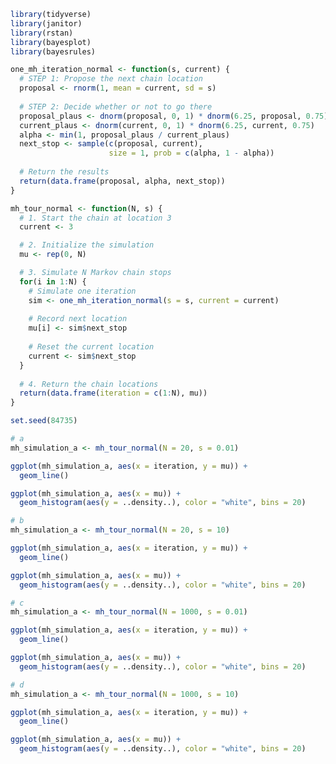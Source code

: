 ```r
library(tidyverse)
library(janitor)
library(rstan)
library(bayesplot)
library(bayesrules)
```

```r
one_mh_iteration_normal <- function(s, current) {
  # STEP 1: Propose the next chain location
  proposal <- rnorm(1, mean = current, sd = s)
  
  # STEP 2: Decide whether or not to go there
  proposal_plaus <- dnorm(proposal, 0, 1) * dnorm(6.25, proposal, 0.75)
  current_plaus <- dnorm(current, 0, 1) * dnorm(6.25, current, 0.75)
  alpha <- min(1, proposal_plaus / current_plaus)
  next_stop <- sample(c(proposal, current), 
                      size = 1, prob = c(alpha, 1 - alpha))
  
  # Return the results
  return(data.frame(proposal, alpha, next_stop))
}
```

```r
mh_tour_normal <- function(N, s) {
  # 1. Start the chain at location 3
  current <- 3

  # 2. Initialize the simulation
  mu <- rep(0, N)

  # 3. Simulate N Markov chain stops
  for(i in 1:N) {    
    # Simulate one iteration
    sim <- one_mh_iteration_normal(s = s, current = current)
    
    # Record next location
    mu[i] <- sim$next_stop
    
    # Reset the current location
    current <- sim$next_stop
  }
  
  # 4. Return the chain locations
  return(data.frame(iteration = c(1:N), mu))
}

set.seed(84735)
```

```r
# a
mh_simulation_a <- mh_tour_normal(N = 20, s = 0.01)
```

```r
ggplot(mh_simulation_a, aes(x = iteration, y = mu)) + 
  geom_line()

ggplot(mh_simulation_a, aes(x = mu)) + 
  geom_histogram(aes(y = ..density..), color = "white", bins = 20) 
```

```r
# b
mh_simulation_a <- mh_tour_normal(N = 20, s = 10)
```

```r
ggplot(mh_simulation_a, aes(x = iteration, y = mu)) + 
  geom_line()

ggplot(mh_simulation_a, aes(x = mu)) + 
  geom_histogram(aes(y = ..density..), color = "white", bins = 20) 
```

```r
# c
mh_simulation_a <- mh_tour_normal(N = 1000, s = 0.01)
```

```r
ggplot(mh_simulation_a, aes(x = iteration, y = mu)) + 
  geom_line()

ggplot(mh_simulation_a, aes(x = mu)) + 
  geom_histogram(aes(y = ..density..), color = "white", bins = 20) 
```

```r
# d
mh_simulation_a <- mh_tour_normal(N = 1000, s = 10)
```

```r
ggplot(mh_simulation_a, aes(x = iteration, y = mu)) + 
  geom_line()

ggplot(mh_simulation_a, aes(x = mu)) + 
  geom_histogram(aes(y = ..density..), color = "white", bins = 20) 
```
